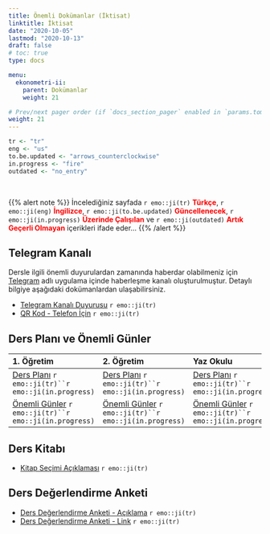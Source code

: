 ```yaml
---
title: Önemli Dokümanlar (İktisat)
linktitle: İktisat
date: "2020-10-05"
lastmod: "2020-10-13"
draft: false
# toc: true
type: docs

menu:
  ekonometri-ii:
    parent: Dokümanlar
    weight: 21

# Prev/next pager order (if `docs_section_pager` enabled in `params.toml`)
weight: 21
---
```


```r
tr <- "tr"
eng <- "us"
to.be.updated <- "arrows_counterclockwise"
in.progress <- "fire"
outdated <- "no_entry"
```

<br>

{{% alert note %}}
İncelediğiniz sayfada `r emo::ji(tr)` <font color="red">**Türkçe**</font>, `r emo::ji(eng)` <font color="red">**İngilizce**</font>, `r emo::ji(to.be.updated)` <font color="red">**Güncellenecek**</font>, `r emo::ji(in.progress)` <font color="red">**Üzerinde Çalışılan**</font> ve `r emo::ji(outdated)` <font color="red">**Artık Geçerli Olmayan**</font> içerikleri ifade eder...
{{% /alert %}}

## Telegram Kanalı
Dersle ilgili önemli duyurulardan zamanında haberdar olabilmeniz için [Telegram](https://telegram.org/) adlı uygulama içinde haberleşme kanalı oluşturulmuştur. Detaylı bilgiye aşağıdaki dokümanlardan ulaşabilirsiniz.  

- [Telegram Kanalı Duyurusu](`r paste0(ekonometri.ii.path, "EC/Ekonometri_II_Telegram Kanali Duyurusu_Bilgilendirme.pdf")`) `r emo::ji(tr)`
- [QR Kod - Telefon İçin](`r paste0(ekonometri.ii.path, "EC/Ekonometri_II_Telegram Kanali Duyurusu_Ilan.pdf")`) `r emo::ji(tr)`

## Ders Planı ve Önemli Günler
| 1. Öğretim | 2. Öğretim | Yaz Okulu |
| :--- | :--- | :--- |
| [Ders Planı](`r paste0(ekonometri.ii.path, "EC/Ekonometri_II_1O - Ders Plani (Kara).pdf")`) `r emo::ji(tr)``r emo::ji(in.progress)` | [Ders Planı](`r paste0(ekonometri.ii.path, "EC/Ekonometri_II_2O - Ders Plani (Kara).pdf")`) `r emo::ji(tr)``r emo::ji(in.progress)` | [Ders Planı](`r paste0(ekonometri.ii.path, "EC/Ekonometri_II - Ders Plani (Kara).pdf")`) `r emo::ji(tr)``r emo::ji(in.progress)` |
| [Önemli Günler](`r paste0(ekonometri.ii.path, "EC/Ekonometri_II_1O - Onemli Gunler (Kara).pdf")`) `r emo::ji(tr)``r emo::ji(in.progress)` | [Önemli Günler](`r paste0(ekonometri.ii.path, "EC/Ekonometri_II_2O - Onemli Gunler (Kara).pdf")`) `r emo::ji(tr)``r emo::ji(in.progress)` | [Önemli Günler](`r paste0(ekonometri.ii.path, "EC/Ekonometri_II - Onemli Gunler (Kara).pdf")`) `r emo::ji(tr)``r emo::ji(in.progress)` |

## Ders Kitabı
- [Kitap Seçimi Açıklaması](`r paste0(ekonometri.ii.path, "Ekonometri_II_Kitap Secimi Aciklamasi (Kara).pdf")`) `r emo::ji(tr)`

## Ders Değerlendirme Anketi
- [Ders Değerlendirme Anketi - Açıklama](`r paste0(ekonometri.ii.path, "EC/Ekonometri_II_Ders Degerlendirme Anketi.pdf")`) `r emo::ji(tr)`
- [Ders Değerlendirme Anketi - Link](https://forms.gle/bLir94bgrQB3m8Gt7) `r emo::ji(tr)`
